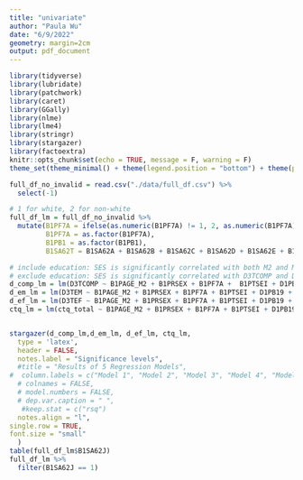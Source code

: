 ```yaml
---
title: "univariate"
author: "Paula Wu"
date: "6/9/2022"
geometry: margin=2cm
output: pdf_document
---
```


```r
library(tidyverse)
library(lubridate)
library(patchwork)
library(caret)
library(GGally)
library(nlme)
library(lme4)
library(stringr)
library(stargazer)
library(factoextra)
knitr::opts_chunk$set(echo = TRUE, message = F, warning = F)
theme_set(theme_minimal() + theme(legend.position = "bottom") + theme(plot.title = element_text(hjust = 0.5)))
```
```r
full_df_no_invalid = read.csv("./data/full_df.csv") %>% 
  select(-1)

# 1 for white, 2 for non-white
full_df_lm = full_df_no_invalid %>% 
  mutate(B1PF7A = ifelse(as.numeric(B1PF7A) != 1, 2, as.numeric(B1PF7A)),
         B1PF7A = as.factor(B1PF7A),
         B1PB1 = as.factor(B1PB1),
         B1SA62T = B1SA62A + B1SA62B + B1SA62C + B1SA62D + B1SA62E + B1SA62F + B1SA62G + B1SA62H + B1SA62I + B1SA62J)

```
```r
# include education: SES is significantly correlated with both M2 and M3 composite scores but not the difference
# exclude education: SES is significantly correlated with D3TCOMP and D3TEF but not D3TEM
d_comp_lm = lm(D3TCOMP ~ B1PAGE_M2 + B1PRSEX + B1PF7A +  B1PTSEI + D1PB19 + B1PA39 + B4HMETMW + B1SA11W + B4ALCOH + B1SA62A + B1SA62B + B1SA62C + B1SA62D + B1SA62E + B1SA62F + B1SA62G + B1SA62H + B1SA62I + B1SA62J, data = full_df_lm)
d_em_lm = lm(D3TEM ~ B1PAGE_M2 + B1PRSEX + B1PF7A + B1PTSEI + D1PB19 + B1PA39 + B4HMETMW + B1SA11W + B4ALCOH + B1SA62A + B1SA62B + B1SA62C + B1SA62D + B1SA62E + B1SA62F + B1SA62G + B1SA62H + B1SA62I + B1SA62J, data = full_df_lm)
d_ef_lm = lm(D3TEF ~ B1PAGE_M2 + B1PRSEX + B1PF7A + B1PTSEI + D1PB19 + B1PA39 + B4HMETMW + B1SA11W + B4ALCOH + B1SA62A + B1SA62B + B1SA62C + B1SA62D + B1SA62E + B1SA62F + B1SA62G + B1SA62H + B1SA62I + B1SA62J, data = full_df_lm)
ctq_lm = lm(ctq_total ~ B1PAGE_M2 + B1PRSEX + B1PF7A + B1PTSEI + D1PB19 + B1PA39 + B4HMETMW + B1SA11W + B4ALCOH + B1SA62A + B1SA62B + B1SA62C + B1SA62D + B1SA62E + B1SA62F + B1SA62G + B1SA62H + B1SA62I + B1SA62J, data = full_df_lm)


stargazer(d_comp_lm,d_em_lm, d_ef_lm, ctq_lm,
  type = 'latex',
  header = FALSE,
  notes.label = "Significance levels",
  #title = "Results of 5 Regression Models",
#  column.labels = c("Model 1", "Model 2", "Model 3", "Model 4", "Model 5"),
  # colnames = FALSE,
  # model.numbers = FALSE,
  # dep.var.caption = " ",
   #keep.stat = c("rsq")
  notes.align = "l",
single.row = TRUE, 
font.size = "small"
  )
table(full_df_lm$B1SA62J)
full_df_lm %>% 
  filter(B1SA62J == 1)
```

